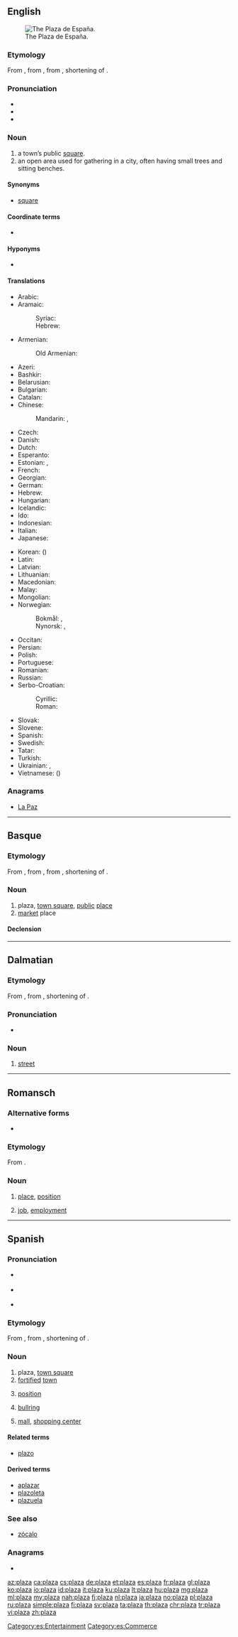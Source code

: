 {{also|Plaza|plaża|płaza}}
==English==
[[Image:Plaza de España.jpg|thumb|right|The Plaza de España.]]

===Etymology===
From {{etyl|es|en}} {{m|es|plaza||town-square or central place of gathering}}, from {{etyl|la|en}} {{m|la|platea}}, from {{etyl|grc|en}} {{m|grc|πλατεῖα}}, shortening of {{m|grc|πλατεῖα}} {{m|grc|ὁδός||broad way}}.

===Pronunciation===
* {{IPA|/ˈplɑːzə/|/ˈplæzə/|lang=en}}
* {{audio|en-us-plaza.ogg|Audio (US)|lang=en}}
* {{rhymes|ɑːzə|æzə|lang=en}}

===Noun===
{{en-noun}}

# a town’s public [[square]].
# an open area used for gathering in a city, often having small trees and sitting benches.

====Synonyms====
* [[square]]

====Coordinate terms====
* {{l|en|concourse}} <!-- indoor -->

====Hyponyms====
* {{l|en|circus}} <!-- round -->

====Translations====
{{trans-top|a towns' public square}}
* Arabic: {{t+|ar|مَيْدَان|m}}
* Aramaic:
*: Syriac: {{t|arc|ܫܘܩܐ|m|tr=šūqā’|sc=Syrc}}
*: Hebrew: {{t|arc|שוקא|m|tr=šūqā’|sc=Hebr}}
* Armenian: {{t+|hy|հրապարակ}}
*: Old Armenian: {{t|xcl|շուկայ}}
* Azeri: {{t+|az|meydan}}
* Bashkir: {{t|ba|майҙан|sc=Cyrl}}
* Belarusian: {{t|be|пло́шча|f|sc=Cyrl}}
* Bulgarian: {{t+|bg|пло́щад|m|sc=Cyrl}}
* Catalan: {{t+|ca|plaça}}
* Chinese:
*: Mandarin: {{t|cmn|廣場|sc=Hani}}, {{t+|cmn|广场|tr=guǎngchǎng|sc=Hani}}
* Czech: {{t+|cs|náměstí|n}}
* Danish: {{t+|da|torv|n}}
* Dutch: {{t+|nl|plein|n}}
* Esperanto: {{t|eo|placo}}
* Estonian: {{t|et|väljak}}, {{t+|et|plats}}
* French: {{t+|fr|place|f}}
* Georgian: {{t|ka|მოედანი}}
* German: {{t+|de|Platz|m}}
* Hebrew: {{t|he|כיכר|alt=כיכר \ כִּכָּר|tr=kikár|sc=Hebr}}
* Hungarian: {{t+|hu|tér}}
* Icelandic: {{t+|is|torg|n}}
* Ido: {{t+|io|placo}}
* Indonesian: {{t+|id|lapangan}}
* Italian: {{t+|it|piazza}}
* Japanese: {{t+|ja|広場|tr=[[ひろば]], hiroba|sc=Jpan}}
{{trans-mid}}
* Korean: {{t+|ko|광장|sc=Kore}} ({{t+|ko|廣場|sc=Kore}})
* Latin: {{t|la|platea}}
* Latvian: {{t|lv|skvērs|m}}
* Lithuanian: {{t+|lt|aikštė|f}}
* Macedonian: {{t|mk|пло́штад|m}}
* Malay: {{t|ms|dataran}}
* Mongolian: {{t+|mn|талбай|sc=Cyrl}}
* Norwegian:
*: Bokmål: {{t+|nb|torg|n}}, {{t+|nb|plass|m}}
*: Nynorsk: {{t|nn|torg|n}}, {{t|nn|plass|m}}
* Occitan: {{t+|oc|plaça}}
* Persian: {{t+|fa|میدان|tr=meydân|sc=fa-Arab}}
* Polish: {{t+|pl|plac|m}}
* Portuguese: {{t+|pt|praça|f}}
* Romanian: {{t+|ro|piață|f}}
* Russian: {{t+|ru|пло́щадь|f}}
* Serbo-Croatian:
*: Cyrillic: {{t|sh|трг|m}}
*: Roman: {{t+|sh|trg|m}}
* Slovak: {{t+|sk|námestie|n}}
* Slovene: {{t+|sl|trg|m}}
* Spanish: {{t+|es|plaza|f}}
* Swedish: {{t+|sv|torg|n}}
* Tatar: {{t+|tt|мәйдан|sc=Cyrl}}
* Turkish: {{t+|tr|meydan}}
* Ukrainian: {{t|uk|пло́ща|f|sc=Cyrl}}, {{t+|uk|майда́н|m|sc=Cyrl}}
* Vietnamese: {{t+|vi|quảng trường}} ({{t|vi|廣場}})
{{trans-bottom}}

===Anagrams===
* [[La Paz#English|La Paz]]

----

==Basque==

===Etymology===
From {{etyl|es|eu}} {{m|es|plaza}}, from {{etyl|la|eu}} {{m|la|platea}}, from {{etyl|grc|eu}} {{m|grc|πλατεῖα}}, shortening of {{m|grc|πλατεῖα}} {{m|grc|ὁδός||broad way}}.

===Noun===
{{eu-noun}}

# plaza, [[town square]], [[public]] [[place]]
# [[market]] place

====Declension====
{{eu-decl-inanim noun-a|AW=plaz|a=1}}

----

==Dalmatian==

===Etymology===
From {{etyl|la|dlm}} {{m|la|platea}}, from {{etyl|grc|dlm}} {{m|grc|πλατεῖα}}, shortening of {{m|grc|πλατεῖα}} {{m|grc|ὁδός||broad way}}.

===Pronunciation===
* {{IPA|/ˈplat͡sa/|lang=dlm}}

===Noun===
{{head|dlm|noun|g=f}}

# [[street]]

----

==Romansch==

===Alternative forms===
* {{qualifier|Rumantsch Grischun|Sursilvan|Surmiran|Puter|Vallader}} {{l|rm|plazza}}

===Etymology===
From {{etyl|la|rm}} {{m|la|platēa}}.

===Noun===
{{rm-noun|f}}

# {{context|Sutsilvan|lang=rm}} [[place]], [[position]]
# {{context|Sutsilvan|lang=rm}} [[job]], [[employment]]

----

==Spanish==
{{wikipedia|lang=es}}
===Pronunciation===
* {{a|archaic}} {{IPA|[ˈpla̠.dsa̠]|[ˈpla̠.tsa̠]|lang=es}}
* {{a|Castilian}} {{IPA|[ˈpla̠.θa̠]|lang=es}}
* {{a|Others}} {{IPA|[ˈpla̠.sa̠]|lang=es}}
===Etymology===
From {{etyl|la|es}} {{m|la|platea}}, from {{etyl|grc|es}} {{m|grc|πλατεῖα}}, shortening of {{m|grc|πλατεῖα}} {{m|grc|ὁδός||broad way}}.

===Noun===
{{es-noun|f}}

# plaza, [[town square]]
# [[fortified]] [[town]]
# {{context|employment|lang=es}} [[position]]
# {{context|entertainment|lang=es}} [[bullring]]
# {{context|commerce|lang=es}} [[mall]], [[shopping center]]

====Related terms====
* [[plazo]]

====Derived terms====
* [[aplazar]]
* [[plazoleta]]
* [[plazuela]]

===See also===
* [[zócalo]]

===Anagrams===
* {{l|es|La Paz}}

[[Category:es:Entertainment]]
[[Category:es:Commerce]]


[[az:plaza]]
[[ca:plaza]]
[[cs:plaza]]
[[de:plaza]]
[[et:plaza]]
[[es:plaza]]
[[fr:plaza]]
[[gl:plaza]]
[[ko:plaza]]
[[io:plaza]]
[[id:plaza]]
[[it:plaza]]
[[ku:plaza]]
[[lt:plaza]]
[[hu:plaza]]
[[mg:plaza]]
[[ml:plaza]]
[[my:plaza]]
[[nah:plaza]]
[[fj:plaza]]
[[nl:plaza]]
[[ja:plaza]]
[[no:plaza]]
[[pl:plaza]]
[[ru:plaza]]
[[simple:plaza]]
[[fi:plaza]]
[[sv:plaza]]
[[ta:plaza]]
[[th:plaza]]
[[chr:plaza]]
[[tr:plaza]]
[[vi:plaza]]
[[zh:plaza]]